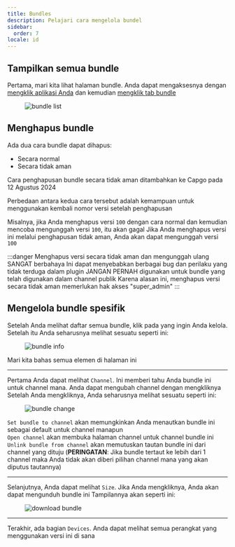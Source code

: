 ```yaml
---
title: Bundles
description: Pelajari cara mengelola bundel
sidebar:
  order: 7
locale: id
---
```


## Tampilkan semua bundle

Pertama, mari kita lihat halaman bundle. Anda dapat mengaksesnya dengan [mengklik aplikasi Anda](/docs/webapp/main-page) dan kemudian [mengklik tab bundle](/docs/webapp/main-app-page)

<figure><img style="margin-left: auto; margin-right: auto" src="/bundleswebp" alt="bundle list" /><figcaption></figcaption></figure>

## Menghapus bundle

Ada dua cara bundle dapat dihapus:

- Secara normal
- Secara tidak aman

Cara penghapusan bundle secara tidak aman ditambahkan ke Capgo pada 12 Agustus 2024

Perbedaan antara kedua cara tersebut adalah kemampuan untuk menggunakan kembali nomor versi setelah penghapusan

Misalnya, jika Anda menghapus versi `100` dengan cara normal dan kemudian mencoba mengunggah versi `100`, itu akan gagal
Jika Anda menghapus versi ini melalui penghapusan tidak aman, Anda akan dapat mengunggah versi `100`

:::danger
Menghapus versi secara tidak aman dan mengunggah ulang SANGAT berbahaya
Ini dapat menyebabkan berbagai bug dan perilaku yang tidak terduga dalam plugin
JANGAN PERNAH digunakan untuk bundle yang telah digunakan dalam channel publik
Karena alasan ini, menghapus versi secara tidak aman memerlukan hak akses "super_admin"
:::

## Mengelola bundle spesifik

Setelah Anda melihat daftar semua bundle, klik pada yang ingin Anda kelola. Setelah itu Anda seharusnya melihat sesuatu seperti ini:

<figure><img style="margin-left: auto; margin-right: auto" src="/bundle-infowebp" alt="bundle info" /><figcaption></figcaption></figure>

Mari kita bahas semua elemen di halaman ini

---

Pertama Anda dapat melihat `Channel`. Ini memberi tahu Anda bundle ini untuk channel mana. Anda dapat mengubah channel dengan mengkliknya
Setelah Anda mengkliknya, Anda seharusnya melihat sesuatu seperti ini:

<figure><img style="margin-left: auto; margin-right: auto" src="/bundle-changewebp" alt="bundle change" /><figcaption></figcaption></figure>

`Set bundle to channel` akan memungkinkan Anda menautkan bundle ini sebagai default untuk channel manapun\
`Open channel` akan membuka halaman channel untuk channel bundle ini\
`Unlink bundle from channel` akan memutuskan tautan bundle ini dari channel yang dituju
(**PERINGATAN**: Jika bundle tertaut ke lebih dari 1 channel maka Anda tidak akan diberi pilihan channel mana yang akan diputus tautannya)

---

Selanjutnya, Anda dapat melihat `Size`. Jika Anda mengkliknya, Anda akan dapat mengunduh bundle ini
Tampilannya akan seperti ini:
<figure><img style="margin-left: auto; margin-right: auto" src="/download-bundlewebp" alt="download bundle" /><figcaption></figcaption></figure>

---

Terakhir, ada bagian `Devices`. Anda dapat melihat semua perangkat yang menggunakan versi ini di sana